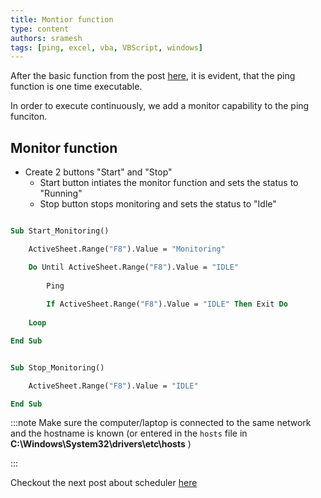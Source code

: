 ```yaml
---
title: Montior function
type: content
authors: sramesh
tags: [ping, excel, vba, VBScript, windows]
---
```


After the basic function from the post [here](../01-basics), it is evident, that the ping function is one time executable. 

In order to execute continuously, we add a monitor capability to the ping funciton.

## Monitor function

* Create 2 buttons "Start" and "Stop"
    * Start button intiates the monitor function and sets the status to "Running"
    * Stop button stops monitoring and sets the status to "Idle"

```vb title="start-monitoring.vba"

Sub Start_Monitoring()

    ActiveSheet.Range("F8").Value = "Monitoring"

    Do Until ActiveSheet.Range("F8").Value = "IDLE"
        
        Ping
        
        If ActiveSheet.Range("F8").Value = "IDLE" Then Exit Do
    
    Loop

End Sub

```

```vb title="stop-monitoring.vba"

Sub Stop_Monitoring()

    ActiveSheet.Range("F8").Value = "IDLE"

End Sub

```

:::note
Make sure the computer/laptop is connected to the same network and the hostname is known (or entered in the `hosts` file in __**C:\Windows\System32\drivers\etc\hosts**__ )

:::

Checkout the next post about scheduler [here](../03-scheduler)